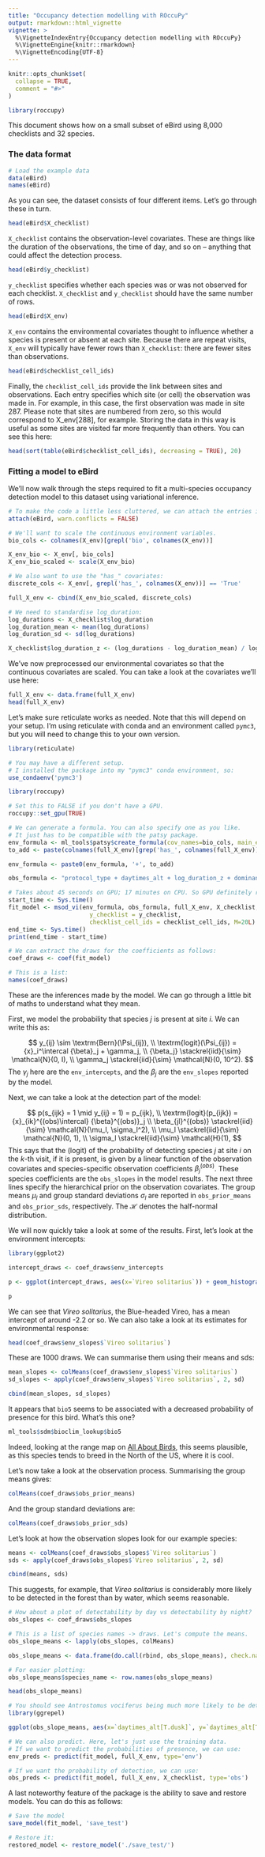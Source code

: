 ```yaml
---
title: "Occupancy detection modelling with ROccuPy"
output: rmarkdown::html_vignette
vignette: >
  %\VignetteIndexEntry{Occupancy detection modelling with ROccuPy}
  %\VignetteEngine{knitr::rmarkdown}
  %\VignetteEncoding{UTF-8}
---
```


```r
knitr::opts_chunk$set(
  collapse = TRUE,
  comment = "#>"
)
```

```r
library(roccupy)
```

This document shows how on a small subset of eBird using 8,000 checklists and 32 species.

### The data format

```r
# Load the example data
data(eBird)
names(eBird)
```

As you can see, the dataset consists of four different items. Let's go through these in turn.

```r
head(eBird$X_checklist)
```
`X_checklist` contains the observation-level covariates. These are things like the duration of the observations, the time of day, and so on -- anything that could affect the detection process.

```r
head(eBird$y_checklist)
```
`y_checklist` specifies whether each species was or was not observed for each checklist. `X_checklist` and `y_checklist` should have the same number of rows.

```r
head(eBird$X_env)
```
`X_env` contains the environmental covariates thought to influence whether a species is present or absent at each site. Because there are repeat visits, `X_env` will typically have fewer rows than `X_checklist`: there are fewer sites than observations.

```r
head(eBird$checklist_cell_ids)
```
Finally, the `checklist_cell_ids` provide the link between sites and observations. Each entry specifies which site (or cell) the observation was made in. For example, in this case, the first observation was made in site 287. Please note that sites are numbered from zero, so this would correspond to X_env[288], for example. Storing the data in this way is useful as some sites are visited far more frequently than others. You can see this here:

```r
head(sort(table(eBird$checklist_cell_ids), decreasing = TRUE), 20)
```

### Fitting a model to eBird

We'll now walk through the steps required to fit a multi-species occupancy detection model to this dataset using variational inference.

```r
# To make the code a little less cluttered, we can attach the entries in "eBird":
attach(eBird, warn.conflicts = FALSE)

# We'll want to scale the continuous environment variables.
bio_cols <- colnames(X_env)[grepl('bio', colnames(X_env))]

X_env_bio <- X_env[, bio_cols]
X_env_bio_scaled <- scale(X_env_bio)

# We also want to use the "has_" covariates:
discrete_cols <- X_env[, grepl('has_', colnames(X_env))] == 'True'

full_X_env <- cbind(X_env_bio_scaled, discrete_cols)
```

```r
# We need to standardise log_duration:
log_durations <- X_checklist$log_duration
log_duration_mean <- mean(log_durations)
log_duration_sd <- sd(log_durations)

X_checklist$log_duration_z <- (log_durations - log_duration_mean) / log_duration_sd
```

We've now preprocessed our environmental covariates so that the continuous covariates are scaled. You can take a look at the covariates we'll use here:

```r
full_X_env <- data.frame(full_X_env)
head(full_X_env)
```
Let's make sure reticulate works as needed. Note that this will depend on your setup. I'm using reticulate with conda and an environment called `pymc3`, but you will need to change this to your own version.

```r
library(reticulate)

# You may have a different setup.
# I installed the package into my "pymc3" conda environment, so:
use_condaenv('pymc3')

library(roccupy)

# Set this to FALSE if you don't have a GPU.
roccupy::set_gpu(TRUE)
```

```r
# We can generate a formula. You can also specify one as you like.
# It just has to be compatible with the patsy package.
env_formula <- ml_tools$patsy$create_formula(cov_names=bio_cols, main_effects = TRUE, quadratic_effects = TRUE, interactions = FALSE)
to_add <- paste(colnames(full_X_env)[grep('has_', colnames(full_X_env))], collapse = '+')

env_formula <- paste0(env_formula, '+', to_add)

obs_formula <- "protocol_type + daytimes_alt + log_duration_z + dominant_land_cover"
```

```r
# Takes about 45 seconds on GPU; 17 minutes on CPU. So GPU definitely recommended!
start_time <- Sys.time()
fit_model <- msod_vi(env_formula, obs_formula, full_X_env, X_checklist, 
                       y_checklist = y_checklist,
                       checklist_cell_ids = checklist_cell_ids, M=20L)
end_time <- Sys.time()
print(end_time - start_time)
```
```r
# We can extract the draws for the coefficients as follows:
coef_draws <- coef(fit_model)

# This is a list:
names(coef_draws)
```

These are the inferences made by the model. We can go through a little bit of maths to understand what they mean.

First, we model the probability that species $j$ is present at site $i$. We can write this as:

$$
y_{ij} \sim \textrm{Bern}(\Psi_{ij}), \\
  \textrm{logit}(\Psi_{ij}) = {x}_i^\intercal {\beta}_j + \gamma_j, \\
  {\beta_j} \stackrel{iid}{\sim} \mathcal{N}(0, I), \\
  \gamma_j \stackrel{iid}{\sim} \mathcal{N}(0, 10^2).
$$
The $\gamma_j$ here are the `env_intercepts`, and the $\beta_j$ are the `env_slopes` reported by the model. 

Next, we can take a look at the detection part of the model:

$$
  p(s_{ijk} = 1 \mid y_{ij} = 1) = p_{ijk}, \\
  \textrm{logit}(p_{ijk}) = {x}_{ik}^{(obs)\intercal} {\beta}^{(obs)}_j \\
    \beta_{jl}^{(obs)} \stackrel{iid}{\sim} \mathcal{N}(\mu_l, \sigma_l^2), \\
  \mu_l \stackrel{iid}{\sim} \mathcal{N}(0, 1), \\
  \sigma_l \stackrel{iid}{\sim} \mathcal{H}(1),
$$
This says that the (logit) of the probability of detecting species $j$ at site $i$ on the $k$-th visit, if it is present, is given by a linear function of the observation covariates and species-specific observation coefficients $\beta_j^{(obs)}$. These species coefficients are the `obs_slopes` in the model results. The next three lines specify the hierarchical prior on the observation covariates. The group means $\mu_l$ and group standard deviations $\sigma_l$ are reported in `obs_prior_means` and `obs_prior_sds`, respectively. The $\mathcal{H}$ denotes the half-normal distribution.

We will now quickly take a look at some of the results. First, let's look at the environment intercepts:

```r
library(ggplot2)

intercept_draws <- coef_draws$env_intercepts

p <- ggplot(intercept_draws, aes(x=`Vireo solitarius`)) + geom_histogram() + theme_classic()

p
```

We can see that _Vireo solitarius_, the Blue-headed Vireo, has a mean intercept of around -2.2 or so. We can also take a look at its estimates for environmental response:

```r
head(coef_draws$env_slopes$`Vireo solitarius`)
```
These are 1000 draws. We can summarise them using their means and sds:

```r
mean_slopes <- colMeans(coef_draws$env_slopes$`Vireo solitarius`)
sd_slopes <- apply(coef_draws$env_slopes$`Vireo solitarius`, 2, sd)

cbind(mean_slopes, sd_slopes)
```

It appears that `bio5` seems to be associated with a decreased probability of presence for this bird. What's this one?

```r
ml_tools$sdm$bioclim_lookup$bio5
```

Indeed, looking at the range map on [All About Birds](https://www.allaboutbirds.org/guide/Blue-headed_Vireo/maps-range), this seems plausible, as this species tends to breed in the North of the US, where it is cool.

Let's now take a look at the observation process. Summarising the group means gives:

```r
colMeans(coef_draws$obs_prior_means)
```

And the group standard deviations are:

```r
colMeans(coef_draws$obs_prior_sds)
```

Let's look at how the observation slopes look for our example species:

```r
means <- colMeans(coef_draws$obs_slopes$`Vireo solitarius`)
sds <- apply(coef_draws$obs_slopes$`Vireo solitarius`, 2, sd)

cbind(means, sds)
```
This suggests, for example, that _Vireo solitarius_ is considerably more likely to be detected in the forest than by water, which seems reasonable.

```r
# How about a plot of detectability by day vs detectability by night?
obs_slopes <- coef_draws$obs_slopes

# This is a list of species names -> draws. Let's compute the means.
obs_slope_means <- lapply(obs_slopes, colMeans)

obs_slope_means <- data.frame(do.call(rbind, obs_slope_means), check.names = FALSE)

# For easier plotting:
obs_slope_means$species_name <- row.names(obs_slope_means)

head(obs_slope_means)
```
```r
# You should see Antrostomus vociferus being much more likely to be detected at dusk than at dawn (the reference)
library(ggrepel)

ggplot(obs_slope_means, aes(x=`daytimes_alt[T.dusk]`, y=`daytimes_alt[T.early-morning]`, label=species_name)) + geom_point() + geom_text_repel() + theme_classic()
```

```r
# We can also predict. Here, let's just use the training data.
# If we want to predict the probabilities of presence, we can use:
env_preds <- predict(fit_model, full_X_env, type='env')
```

```r
# If we want the probability of detection, we can use:
obs_preds <- predict(fit_model, full_X_env, X_checklist, type='obs')
```

A last noteworthy feature of the package is the ability to save and restore models. You can do this as follows:

```r
# Save the model
save_model(fit_model, 'save_test')
```
```r
# Restore it:
restored_model <- restore_model('./save_test/')
```